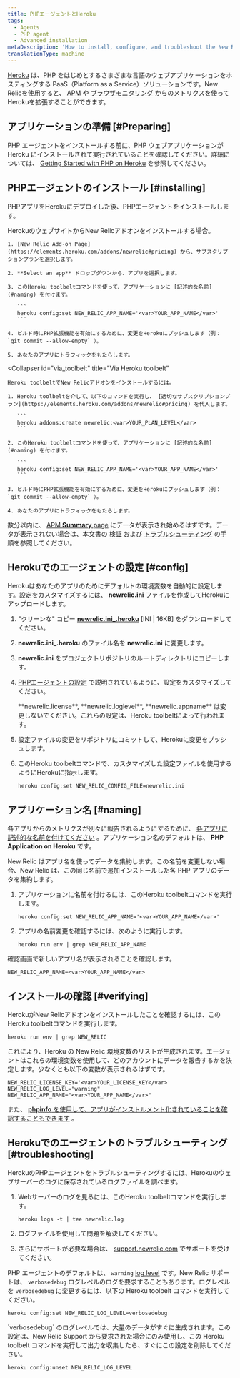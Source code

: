 ```yaml
---
title: PHPエージェントとHeroku
tags:
  - Agents
  - PHP agent
  - Advanced installation
metaDescription: 'How to install, configure, and troubleshoot the New Relic PHP agent on Heroku.'
translationType: machine
---
```


[Heroku](//www.heroku.com/) は、PHP をはじめとするさまざまな言語のウェブアプリケーションをホスティングする PaaS（Platform as a Service）ソリューションです。New Relicを使用すると、 [APM](/docs/apm/new-relic-apm/getting-started/welcome-new-relic-apm) や [ブラウザモニタリング](/docs/browser/new-relic-browser/getting-started/new-relic-browser) からのメトリクスを使ってHerokuを拡張することができます。

## アプリケーションの準備 [#Preparing]

PHP エージェントをインストールする前に、PHP ウェブアプリケーションが Heroku にインストールされて実行されていることを確認してください。詳細については、 [Getting Started with PHP on Heroku](//devcenter.heroku.com/articles/getting-started-with-php) を参照してください。

## PHPエージェントのインストール [#installing]

PHPアプリをHerokuにデプロイした後、PHPエージェントをインストールします。

<CollapserGroup>
  <Collapser
    id="via_heroku"
    title="Heroku社のウェブサイトより"
  >
    HerokuのウェブサイトからNew Relicアドオンをインストールする場合。

    1. [New Relic Add-on Page](https://elements.heroku.com/addons/newrelic#pricing) から、サブスクリプションプランを選択します。

    2. **Select an app** ドロップダウンから、アプリを選択します。

    3. このHeroku toolbeltコマンドを使って、アプリケーションに [記述的な名前](#naming) を付けます。

       ```
       heroku config:set NEW_RELIC_APP_NAME='<var>YOUR_APP_NAME</var>'
       ```

    4. ビルド時にPHP拡張機能を有効にするために、変更をHerokuにプッシュします（例： `git commit --allow-empty` ）。

    5. あなたのアプリにトラフィックをもたらします。
  </Collapser>

  <Collapser
    id="via_toolbelt"
    title="Via Heroku toolbelt"
  >
    Heroku toolbeltでNew Relicアドオンをインストールするには。

    1. Heroku toolbeltを介して、以下のコマンドを実行し、 [適切なサブスクリプションプラン](https://elements.heroku.com/addons/newrelic#pricing) を代入します。

       ```
       heroku addons:create newrelic:<var>YOUR_PLAN_LEVEL</var>
       ```

    2. このHeroku toolbeltコマンドを使って、アプリケーションに [記述的な名前](#naming) を付けます。

       ```
       heroku config:set NEW_RELIC_APP_NAME='<var>YOUR_APP_NAME</var>'
       ```

    3. ビルド時にPHP拡張機能を有効にするために、変更をHerokuにプッシュします（例： `git commit --allow-empty` ）。

    4. あなたのアプリにトラフィックをもたらします。
  </Collapser>
</CollapserGroup>

数分以内に、 [APM **Summary** page](/docs/apm/applications-menu/monitoring/apm-overview-page) にデータが表示され始めるはずです。データが表示されない場合は、本文書の [検証](#verifying) および [トラブルシューティング](#troubleshooting) の手順を参照してください。

## Herokuでのエージェントの設定 [#config]

Herokuはあなたのアプリのためにデフォルトの環境変数を自動的に設定します。設定をカスタマイズするには、 **newrelic.ini** ファイルを作成してHerokuにアップロードします。

1. "クリーンな" コピー [**newrelic.ini\_.heroku**](./files/newrelic.ini_.heroku) \[INI | 16KB] をダウンロードしてください。

2. **newrelic.ini\_.heroku** のファイル名を **newrelic.ini** に変更します。

3. **newrelic.ini** をプロジェクトリポジトリのルートディレクトリにコピーします。

4. [PHPエージェントの設定](/docs/agents/php-agent/configuration/php-agent-configuration) で説明されているように、設定をカスタマイズしてください。

   <Callout variant="caution">
     **newrelic.license**, **newrelic.loglevel**, **newrelic.appname** は変更しないでください。これらの設定は、Heroku toolbeltによって行われます。
   </Callout>

5. 設定ファイルの変更をリポジトリにコミットして、Herokuに変更をプッシュします。

6. このHeroku toolbeltコマンドで、カスタマイズした設定ファイルを使用するようにHerokuに指示します。

   ```
   heroku config:set NEW_RELIC_CONFIG_FILE=newrelic.ini
   ```

## アプリケーション名 [#naming]

各アプリからのメトリクスが別々に報告されるようにするために、 [各アプリに記述的な名前を付けてください](/docs/apm/new-relic-apm/installation-configuration/naming-your-application#app-name) 。アプリケーション名のデフォルトは、 **PHP Application on Heroku** です。

New Relic はアプリ名を使ってデータを集約します。この名前を変更しない場合、New Relic は、この同じ名前で追加インストールした各 PHP アプリのデータを集約します。

1. アプリケーションに名前を付けるには、このHeroku toolbeltコマンドを実行します。

   ```
   heroku config:set NEW_RELIC_APP_NAME='<var>YOUR_APP_NAME</var>'
   ```

2. アプリの名前変更を確認するには、次のように実行します。

   ```
   heroku run env | grep NEW_RELIC_APP_NAME
   ```

確認画面で新しいアプリ名が表示されることを確認します。

```
NEW_RELIC_APP_NAME=<var>YOUR_APP_NAME</var>
```

## インストールの確認 [#verifying]

HerokuがNew Relicアドオンをインストールしたことを確認するには、このHeroku toolbeltコマンドを実行します。

```
heroku run env | grep NEW_RELIC
```

これにより、Heroku の New Relic 環境変数のリストが生成されます。エージェントはこれらの環境変数を使用して、どのアカウントにデータを報告するかを決定します。少なくとも以下の変数が表示されるはずです。

```
NEW_RELIC_LICENSE_KEY='<var>YOUR_LICENSE_KEY</var>'
NEW_RELIC_LOG_LEVEL="warning"
NEW_RELIC_APP_NAME="<var>YOUR_APP_NAME</var>"
```

また、 [**phpinfo** を使用して、アプリがインストルメント化されていることを確認することもできます](/docs/agents/php-agent/troubleshooting/using-phpinfo-verify-php) 。

## Herokuでのエージェントのトラブルシューティング [#troubleshooting]

HerokuのPHPエージェントをトラブルシューティングするには、Herokuのウェブサーバーのログに保存されているログファイルを調べます。

1. Webサーバーのログを見るには、このHeroku toolbeltコマンドを実行します。

   ```
   heroku logs -t | tee newrelic.log
   ```

2. ログファイルを使用して問題を解決してください。

3. さらにサポートが必要な場合は、 [support.newrelic.com](https://support.newrelic.com) でサポートを受けてください。

PHP エージェントのデフォルトは、 `warning` [log level](/docs/agents/php-agent/configuration/php-agent-configuration#inivar-loglevel) です。New Relic サポートは、 `verbosedebug` ログレベルのログを要求することもあります。ログレベルを `verbosedebug` に変更するには、以下の Heroku toolbelt コマンドを実行してください。

```
heroku config:set NEW_RELIC_LOG_LEVEL=verbosedebug
```

<Callout variant="caution">
  `verbosedebug` のログレベルでは、大量のデータがすぐに生成されます。この設定は、New Relic Support から要求された場合にのみ使用し、この Heroku toolbelt コマンドを実行して出力を収集したら、すぐにこの設定を削除してください。

  ```
  heroku config:unset NEW_RELIC_LOG_LEVEL
  ```
</Callout>
